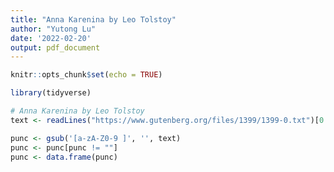 ```yaml
---
title: "Anna Karenina by Leo Tolstoy"
author: "Yutong Lu"
date: '2022-02-20'
output: pdf_document
---
```


```r
knitr::opts_chunk$set(echo = TRUE)
```

```r
library(tidyverse)
```


```r
# Anna Karenina by Leo Tolstoy
text <- readLines("https://www.gutenberg.org/files/1399/1399-0.txt")[0:39819+54]
```

```r
punc <- gsub('[a-zA-Z0-9 ]', '', text)
punc <- punc[punc != ""]
punc <- data.frame(punc)
```

